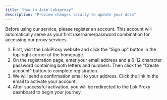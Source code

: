 ```yaml
---
title: "How to Join Lokiproxy"
description: "Preview changes locally to update your docs"
---
```


Before using our service, please register an account. This account will automatically serve as your first username/password combination for accessing our proxy services.

1. First, visit the LokiProxy website and click the "Sign up" button in the top-right corner of the homepage.
2. On the registration page, enter your email address and a 6-12 character password containing both letters and numbers. Then click the "Create account" button to complete registration.
3. We will send a confirmation email to your address. Click the link in the email to activate your account.
4. After successful activation, you will be redirected to the LokiProxy dashboard to begin your journey.